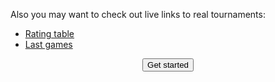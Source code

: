 
<Meta title='Mahjong Pantheon'
      description='Mahjong Pantheon is a set of useful tools to assist players and tournament organisers for Japanese Riichi mahjong events' />

<Title align='center'>What Pantheon can offer?</Title>

<FeaturesGrid />

<Title align='center'>What does it look like?</Title>

<Space h='xl' />

<CardsCarousel />

Also you may want to check out live links to real tournaments:
- <a href='https://rating.riichimahjong.org/eid71/stat' target='_blank'>Rating table</a>
- <a href='https://rating.riichimahjong.org/eid71/last' target='_blank'>Last games</a>

<Center>
  <Link to='/getStarted'>
    <Button variant='gradient' gradient={{ from: 'pink', to: 'cyan' }} size='xl'>Get started</Button>
  </Link>
</Center>
